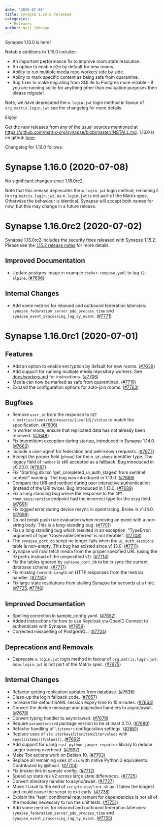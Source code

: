 ```yaml
---
date: '2020-07-08'
title: Synapse 1.16.0 released
categories:
  - Releases
author: Neil Johnson
---
```


Synapse 1.16.0 is here!

Notable additions to 1.16.0 include:-
 * An important performance fix to improve room state resolution.
 * An option to enable e2e by default for new rooms.
 * Ability to run multiple media repo workers side by side.
 * Ability to mark specific content as being safe from quarantine.
 * Bug fixes to make migrating from SQLite to Postgres more reliable - if you are running sqlite for anything other than evaluation purposes then please migrate!

Note, we have deprecated the `m.login.jwt` login method in favour of `org.matrix.login.jwt` see the changelog for more details.

Enjoy!

Get the new releases from any of the usual sources mentioned at https://github.com/matrix-org/synapse/blob/master/INSTALL.md. 1.16.0 is on github [here](https://github.com/matrix-org/synapse/releases/tag/v1.16.0).


Changelog for 1.16.0 follows:

Synapse 1.16.0 (2020-07-08)
===========================

No significant changes since 1.16.0rc2.

Note that this release deprecates the `m.login.jwt` login method, renaming it to `org.matrix.login.jwt`, as `m.login.jwt` is not part of the Matrix spec. Otherwise the behaviour is identical. Synapse will accept both names for now, but this may change in a future release.

Synapse 1.16.0rc2 (2020-07-02)
==============================

Synapse 1.16.0rc2 includes the security fixes released with Synapse 1.15.2.
Please see the [1.15.2 release notes](https://github.com/matrix-org/synapse/releases/tag/v1.15.2) for more details.

Improved Documentation
----------------------

- Update postgres image in example `docker-compose.yaml` to tag `12-alpine`. ([\#7696](https://github.com/matrix-org/synapse/issues/7696))

Internal Changes
----------------

- Add some metrics for inbound and outbound federation latencies: `synapse_federation_server_pdu_process_time` and `synapse_event_processing_lag_by_event`. ([\#7771](https://github.com/matrix-org/synapse/issues/7771))

Synapse 1.16.0rc1 (2020-07-01)
==============================

Features
--------

- Add an option to enable encryption by default for new rooms. ([\#7639](https://github.com/matrix-org/synapse/issues/7639))
- Add support for running multiple media repository workers. See [docs/workers.md](https://github.com/matrix-org/synapse/blob/release-v1.16.0/docs/workers.md) for instructions. ([\#7706](https://github.com/matrix-org/synapse/issues/7706))
- Media can now be marked as safe from quarantined. ([\#7718](https://github.com/matrix-org/synapse/issues/7718))
- Expand the configuration options for auto-join rooms. ([\#7763](https://github.com/matrix-org/synapse/issues/7763))


Bugfixes
--------

- Remove `user_id` from the response to `GET /_matrix/client/r0/presence/{userId}/status` to match the specification. ([\#7606](https://github.com/matrix-org/synapse/issues/7606))
- In worker mode, ensure that replicated data has not already been received. ([\#7648](https://github.com/matrix-org/synapse/issues/7648))
- Fix intermittent exception during startup, introduced in Synapse 1.14.0. ([\#7663](https://github.com/matrix-org/synapse/issues/7663))
- Include a user-agent for federation and well-known requests. ([\#7677](https://github.com/matrix-org/synapse/issues/7677))
- Accept the proper field (`phone`) for the `m.id.phone` identifier type. The legacy field of `number` is still accepted as a fallback. Bug introduced in v0.20.0. ([\#7687](https://github.com/matrix-org/synapse/issues/7687))
- Fix "Starting db txn 'get_completed_ui_auth_stages' from sentinel context" warning. The bug was introduced in 1.13.0. ([\#7688](https://github.com/matrix-org/synapse/issues/7688))
- Compare the URI and method during user interactive authentication (instead of the URI twice). Bug introduced in 1.13.0. ([\#7689](https://github.com/matrix-org/synapse/issues/7689))
- Fix a long standing bug where the response to the `GET room_keys/version` endpoint had the incorrect type for the `etag` field. ([\#7691](https://github.com/matrix-org/synapse/issues/7691))
- Fix logged error during device resync in opentracing. Broke in v1.14.0. ([\#7698](https://github.com/matrix-org/synapse/issues/7698))
- Do not break push rule evaluation when receiving an event with a non-string body. This is a long-standing bug. ([\#7701](https://github.com/matrix-org/synapse/issues/7701))
- Fixs a long standing bug which resulted in an exception: "TypeError: argument of type 'ObservableDeferred' is not iterable". ([\#7708](https://github.com/matrix-org/synapse/issues/7708))
- The `synapse_port_db` script no longer fails when the `ui_auth_sessions` table is non-empty. This bug has existed since v1.13.0. ([\#7711](https://github.com/matrix-org/synapse/issues/7711))
- Synapse will now fetch media from the proper specified URL (using the r0 prefix instead of the unspecified v1). ([\#7714](https://github.com/matrix-org/synapse/issues/7714))
- Fix the tables ignored by `synapse_port_db` to be in sync the current database schema. ([\#7717](https://github.com/matrix-org/synapse/issues/7717))
- Fix missing `Content-Length` on HTTP responses from the metrics handler. ([\#7730](https://github.com/matrix-org/synapse/issues/7730))
- Fix large state resolutions from stalling Synapse for seconds at a time. ([\#7735](https://github.com/matrix-org/synapse/issues/7735), [\#7746](https://github.com/matrix-org/synapse/issues/7746))


Improved Documentation
----------------------

- Spelling correction in sample_config.yaml. ([\#7652](https://github.com/matrix-org/synapse/issues/7652))
- Added instructions for how to use Keycloak via OpenID Connect to authenticate with Synapse. ([\#7659](https://github.com/matrix-org/synapse/issues/7659))
- Corrected misspelling of PostgreSQL. ([\#7724](https://github.com/matrix-org/synapse/issues/7724))


Deprecations and Removals
-------------------------

- Deprecate `m.login.jwt` login method in favour of `org.matrix.login.jwt`, as `m.login.jwt` is not part of the Matrix spec. ([\#7675](https://github.com/matrix-org/synapse/issues/7675))


Internal Changes
----------------

- Refactor getting replication updates from database. ([\#7636](https://github.com/matrix-org/synapse/issues/7636))
- Clean-up the login fallback code. ([\#7657](https://github.com/matrix-org/synapse/issues/7657))
- Increase the default SAML session expiry time to 15 minutes. ([\#7664](https://github.com/matrix-org/synapse/issues/7664))
- Convert the device message and pagination handlers to async/await. ([\#7678](https://github.com/matrix-org/synapse/issues/7678))
- Convert typing handler to async/await. ([\#7679](https://github.com/matrix-org/synapse/issues/7679))
- Require `parameterized` package version to be at least 0.7.0. ([\#7680](https://github.com/matrix-org/synapse/issues/7680))
- Refactor handling of `listeners` configuration settings. ([\#7681](https://github.com/matrix-org/synapse/issues/7681))
- Replace uses of `six.iterkeys`/`iteritems`/`itervalues` with `keys()`/`items()`/`values()`. ([\#7692](https://github.com/matrix-org/synapse/issues/7692))
- Add support for using `rust-python-jaeger-reporter` library to reduce jaeger tracing overhead. ([\#7697](https://github.com/matrix-org/synapse/issues/7697))
- Make Tox actions work on Debian 10. ([\#7703](https://github.com/matrix-org/synapse/issues/7703))
- Replace all remaining uses of `six` with native Python 3 equivalents. Contributed by @ilmari. ([\#7704](https://github.com/matrix-org/synapse/issues/7704))
- Fix broken link in sample config. ([\#7712](https://github.com/matrix-org/synapse/issues/7712))
- Speed up state res v2 across large state differences. ([\#7725](https://github.com/matrix-org/synapse/issues/7725))
- Convert directory handler to async/await. ([\#7727](https://github.com/matrix-org/synapse/issues/7727))
- Move `flake8` to the end of `scripts-dev/lint.sh` as it takes the longest and could cause the script to exit early. ([\#7738](https://github.com/matrix-org/synapse/issues/7738))
- Explain the "test" conditional requirement for dependencies is not all of the modules necessary to run the unit tests. ([\#7751](https://github.com/matrix-org/synapse/issues/7751))
- Add some metrics for inbound and outbound federation latencies: `synapse_federation_server_pdu_process_time` and `synapse_event_processing_lag_by_event`. ([\#7755](https://github.com/matrix-org/synapse/issues/7755))

